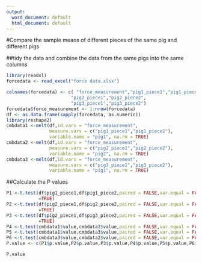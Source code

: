 ```yaml
---
output:
  word_document: default
  html_document: default
---
```

#Compare the sample means of different pieces of the same pig and different pigs

##tidy the data and combine the data from the same pigs into the same columns
```r
library(readxl)
forcedata <- read_excel("force data.xlsx")

colnames(forcedata) <- c( "force_measurement","pig1_piece1","pig1_piece2",
                        "pig2_piece1","pig2_piece2",
                        "pig3_piece1","pig3_piece2")
forcedata$force_measurement <- 1:nrow(forcedata)
df <- as.data.frame(sapply(forcedata, as.numeric))
library(reshape2)
cmbdata1 <-melt(df,id.vars = "force_measurement",
                measure.vars = c("pig1_piece1","pig1_piece2"), 
                variable.name = "pig1", na.rm = TRUE)
cmbdata2 <-melt(df,id.vars = "force_measurement",
                measure.vars = c("pig2_piece1","pig2_piece2"), 
                variable.name = "pig2", na.rm = TRUE)
cmbdata3 <-melt(df,id.vars = "force_measurement",
                measure.vars = c("pig3_piece1","pig3_piece2"), 
                variable.name = "pig1", na.rm = TRUE)
```
##Calculate the P values
```r
P1 <-t.test(df$pig1_piece1,df$pig1_piece2,paired = FALSE,var.equal = FALSE,na.rm
            =TRUE)
P2 <-t.test(df$pig2_piece1,df$pig2_piece2,paired = FALSE,var.equal = FALSE,na.rm 
            =TRUE)
P3 <-t.test(df$pig2_piece1,df$pig3_piece2,paired = FALSE,var.equal = FALSE,na.rm 
            =TRUE)
P4 <-t.test(cmbdata1$value,cmbdata2$value,paired = FALSE,var.equal = FALSE)
P5 <-t.test(cmbdata1$value,cmbdata3$value,paired = FALSE,var.equal = FALSE)
P6 <-t.test(cmbdata3$value,cmbdata2$value,paired = FALSE,var.equal = FALSE)
P.value <- c(P1$p.value,P2$p.value,P3$p.value,P4$p.value,P5$p.value,P6$p.value)

P.value
```